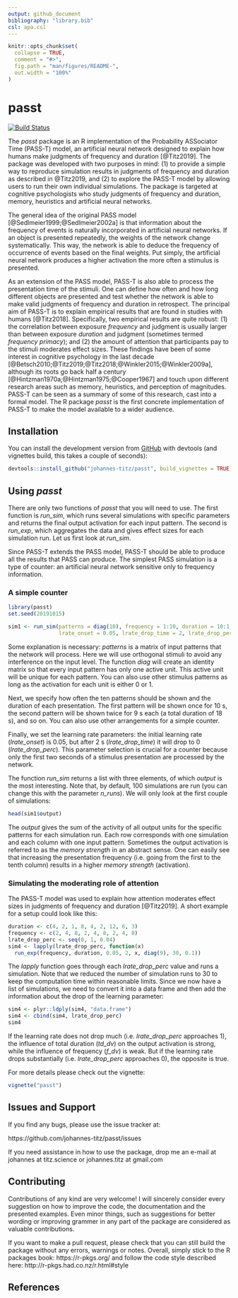 ```yaml
---
output: github_document
bibliography: "library.bib"
csl: apa.csl
---
```


<!-- README.md is generated from README.Rmd. Please edit that file -->

```r
knitr::opts_chunk$set(
  collapse = TRUE,
  comment = "#>",
  fig.path = "man/figures/README-",
  out.width = "100%"
)
```

# passt

<!-- badges: start -->
[![Build Status](https://travis-ci.org/johannes-titz/passt.svg?branch=master)](https://travis-ci.org/johannes-titz/passt)
<!-- badges: end -->

The *passt* package is an R implementation of the Probability ASSociator Time (PASS-T) model, an artificial neural network designed to explain how humans make judgments of frequency and duration [@Titz2019]. The package was developed with two purposes in mind: (1) to provide a simple way to reproduce simulation results in judgments of frequency and duration as described in @Titz2019, and (2) to explore the PASS-T model by allowing users to run their own individual simulations. The package is targeted at cognitive psychologists who study judgments of frequency and duration, memory, heuristics and artificial neural networks.

The general idea of the original PASS model [@Sedlmeier1999;@Sedlmeier2002a] is that information about the frequency of events is naturally incorporated in artificial neural networks. If an object is presented repeatedly, the weights of the network change systematically. This way, the network is able to deduce the frequency of occurrence of events based on the final weights. Put simply, the artificial neural network produces a higher activation the more often a stimulus is presented.

As an extension of the PASS model, PASS-T is also able to process the presentation time of the stimuli. One can define how often and how long different objects are presented and test whether the network is able to make valid judgments of frequency and duration in retrospect. The principal aim of PASS-T is to explain empirical results that are found in studies with humans [@Titz2018]. Specifically, two empirical results are quite robust: (1) the correlation between exposure *frequency* and judgment is usually larger than between exposure *duration* and judgment (sometimes termed *frequency primacy*); and (2) the amount of attention that participants pay to the stimuli moderates effect sizes. These findings have been of some interest in cognitive psychology in the last decade [@Betsch2010;@Titz2019;@Titz2018;@Winkler2015;@Winkler2009a], although its roots go back half a century [@Hintzman1970a;@Hintzman1975;@Cooper1967] and touch upon different research areas such as memory, heuristics, and perception of magnitudes. PASS-T can be seen as a summary of some of this research, cast into a formal model. The R package *passt* is the first concrete implementation of PASS-T to make the model available to a wider audience.

## Installation
<!-- 
You can install the released version of passt from [CRAN](https://CRAN.R-project.org) with:

```r
#install.packages("passt")
```
-->
You can install the development version from [GitHub](https://github.com/) with devtools (and vignettes build, this takes a couple of seconds):

```r
devtools::install_github("johannes-titz/passt", build_vignettes = TRUE)
```

## Using *passt*
There are only two functions of *passt* that you will need to use. The first function is *run_sim*, which runs several simulations with specific parameters and returns the final output activation for each input pattern. The second is *run_exp*, which aggregates the data and gives effect sizes for each simulation run. Let us first look at *run_sim*.

Since PASS-T extends the PASS model, PASS-T should be able to produce all the results that PASS can produce. The simplest PASS simulation is a type of counter: an artificial neural network sensitive only to frequency information.

### A simple counter
```r
library(passt)
set.seed(20191015)
```

```r
sim1 <- run_sim(patterns = diag(10), frequency = 1:10, duration = 10:1,
                lrate_onset = 0.05, lrate_drop_time = 2, lrate_drop_perc = 0)
```

Some explanation is necessary: *patterns* is a matrix of input patterns that the network will process. Here we will use orthogonal stimuli to avoid any interference on the input level. The function *diag* will create an identity matrix so that every input pattern has only one active unit. This active unit will be unique for each pattern. You can also use other stimulus patterns as long as the activation for each unit is either 0 or 1.

Next, we specify how often the ten patterns should be shown and the duration of each presentation. The first pattern will be shown once for 10 s, the second pattern will be shown twice for 9 s each (a total duration of 18 s), and so on. You can also use other arrangements for a simple counter.

Finally, we set the learning rate parameters: the initial learning rate (*lrate_onset*) is 0.05, but after 2 s (*lrate_drop_time*) it will drop to 0 (*lrate_drop_perc*). This parameter selection is crucial for a counter because only the first two seconds of a stimulus presentation are processed by the network.

The function *run_sim* returns a list with three elements, of which *output* is the most interesting. Note that, by default, 100 simulations are run (you can change this with the parameter *n_runs*). We will only look at the first couple of simulations:

```r
head(sim1$output)
```

The *output* gives the sum of the activity of all output units for the specific patterns for each simulation run. Each row corresponds with one simulation and each column with one input pattern. Sometimes the output activation is referred to as the *memory strength* in an abstract sense. One can easily see that increasing the presentation frequency (i.e. going from the first to the tenth column) results in a higher *memory strength* (activation).

### Simulating the moderating role of attention
The PASS-T model was used to explain how attention moderates effect sizes in judgments of frequency and duration [@Titz2019]. A short example for a setup could look like this:

```r
duration <- c(4, 2, 1, 8, 4, 2, 12, 6, 3)
frequency <- c(2, 4, 8, 2, 4, 8, 2, 4, 8)
lrate_drop_perc <- seq(0, 1, 0.04)
sim4 <- lapply(lrate_drop_perc, function(x) 
  run_exp(frequency, duration, 0.05, 2, x, diag(9), 30, 0.1))
```

The *lapply* function goes through each *lrate_drop_perc* value and runs a simulation. Note that we reduced the number of simulation runs to 30 to keep the computation time within reasonable limits. Since we now have a list of simulations, we need to convert it into a data frame and then add the information about the drop of the learning parameter:

```r
sim4 <- plyr::ldply(sim4, "data.frame")
sim4 <- cbind(sim4, lrate_drop_perc)
sim4
```

If the learning rate does not drop much (i.e. *lrate_drop_perc* approaches 1), the influence of total duration (*td_dv*) on the output activation is strong, while the influence of frequency (*f_dv*) is weak. But if the learning rate drops substantially (i.e. *lrate_drop_perc* approaches 0), the opposite is true. 

For more details please check out the vignette:

```r
vignette("passt")
```

## Issues and Support
If you find any bugs, please use the issue tracker at:

https://github.com/johannes-titz/passt/issues

If you need assistance in how to use the package, drop me an e-mail at johannes at titz.science or johannes.titz at gmail.com

## Contributing
Contributions of any kind are very welcome! I will sincerely consider every suggestion on how to improve the code, the documentation and the presented examples. Even minor things, such as suggestions for better wording or improving grammer in any part of the package are considered as valuable contributions.

If you want to make a pull request, please check that you can still build the package without any errors, warnings or notes. Overall, simply stick to the R packages book: https://r-pkgs.org/ and follow the code style described here: http://r-pkgs.had.co.nz/r.html#style

<!-- 
# Citation

Titz, J. (2019). passt: An R implementation of the PASS-T model. R package version 0.1.0. https://CRAN.R-project.org/package=passt

A BibTex entry for LaTeX users is:

@Manual{titz2019, title = {passt: an R implementation of the PASS-T model}, author = {Titz, Johannes}, year = {2019}, note = {R package version 0.1.0}, url = {https://CRAN.R-project.org/package=passt}, }
-->

## References

